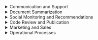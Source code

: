 <details>
<summary>Communication and Support</summary>

<details>
<summary>Email Classifier</summary>

```mermaid
flowchart LR
    A["Email Received"] --> B["Email Classifier"]
    B -->|Not Spam| C["Validator: Can LLM answer?"]
    B -->|Spam| D["Move to Trash"]
    C -->|Complex Answer| E["Human's assistance"]
    C -->|Simple Answer| F["Answer Generation"]
    F --> G["Send Email"]
    E --> G
```

<details>
<summary>Input Request Examples</summary>

```text
Email 1:
From: client@example.com
Subject: Payment Issue
Message: "Hello, I paid for the order a few days ago, but the status has not changed. Please help."

Email 2:
From: user2@example.com
Subject: Product Question
Message: "Good day, please tell me about the features of your application."
```
</details>

<details>
<summary>System Prompt: Email Classifier</summary>

```text
You are a model that classifies incoming emails as 'spam' or 'not_spam'.
You receive the header and body of the email as input.
Output is a single word: 'spam' or 'not_spam'.
```
</details>

<details>
<summary>System Prompt: Validator (Can LLM answer?)</summary>

```text
You are a model that checks whether an LLM can autonomously answer a request.
You receive the body of the email.
If the answer is simple, output 'simple_answer', otherwise 'complex_answer'.
```
</details>

<details>
<summary>System Prompt: Answer Generation</summary>

```text
You are a support service assistant. Compose a polite and concise answer to the client based on the text of the email:
\"\"\"{email_body}\"\"\"
```
</details>

</details>

<details>
<summary>Support Request Triage</summary>

```mermaid
flowchart LR
    Request[Client Message] --> Intent[Intent Classification]
    Intent -->|FAQ| FAQSearch[FAQ DB Search]
    Intent -->|Tech Support| Human[To Operator]
    FAQSearch --> Answer[LLM: Answer Generation]
    Answer --> Send[Send Answer to Client]
    Human --> Send
```

<details>
<summary>Input Request Examples</summary>

```text
Request 1: "How do I reset my account password?"
Request 2: "I have an error when paying for a subscription, order number #12345."
```
</details>

<details>
<summary>System Prompt: Intent Classification</summary>

```text
You are a model that determines the intent based on the client's message: 'FAQ' or 'technical_support'.
Output is 'FAQ' or 'technical_support'.
```
</details>

<details>
<summary>System Prompt: LLM FAQ Answer Generation</summary>

```text
You are an assistant that generates an answer based on the found FAQ.
Input: client request and FAQ content:
\"\"\"Question: {faq_question}
Answer: {faq_answer}\"\"\"
Output is a complete answer to the client.
```
</details>

</details>

</details>
<details>
<summary>Document Summarization</summary>

<details>
<summary>Document Summarization Pipeline</summary>

```mermaid
flowchart LR
    Doc[Uploaded Document] --> Split[Split into Parts]
    Split --> PartSummary[LLM: Summarization of Parts]
    PartSummary --> Merge[Aggregation of Results]
    Merge --> Final[ReturnFinalAnswer]
```

<details>
<summary>Input Document Examples</summary>

```text
Document 1: Article about JavaScript (≈ 5,000 tokens)
Document 2: Quarterly Sales Report (≈ 8,000 tokens)
```

</details>

<details>
<summary>System Prompt: LLM — Summarization of Parts</summary>

```text
You are a model for summarizing text fragments.
Your task is to form a short and informative summary (≤ 500 tokens) based on the input fragment (≤ 6000 tokens).
Input: text fragment of the document.
Output: fragment summary.
```

</details>

</details>

<details>
<summary>Summarization of Infinite Text</summary>

Suppose you can only use an LLM that can maximally accommodate 8000 tokens in its Attention layers. The maximum LLM can generate up to 2000 tokens. (Total: 6000 tokens input, 2000 output)

```mermaid
flowchart LR
    Doc[Source document about 400,000 tokens] --> Split[Split by 6000 tokens]
    Split --> Summarize[LLM: summarizes each part to 2000 tokens]
    Summarize --> Merge[Combining intermediate summaries]
    Merge --> Decision{Summary length > 2000 tokens?}
    Decision -->|Yes| Split
    Decision -->|No| Final[Final summary ≤ 2000 tokens]
```

For example, for a text of 18 megatokens, the algorithm will work in 2 summarization cycles:
    1. 1 cycle: 18,000 tokens -> 6,000 tokens
        1.1. 18,000 tokens -> 3 chunks of 6,000 tokens
        1.2. 3 chunks of 6,000 tokens -> 3 summaries of 2,000 tokens
        1.3. 3 summaries of 2,000 tokens -> concatenation into 1 summary of 6,000 tokens
    2. 2 cycle: 6,000 tokens -> 2,000 tokens
        2.1. 6,000 tokens -> 1 chunk of 6,000 tokens
        2.2. 1 chunk of 6,000 tokens -> 1 summary of 2,000 tokens
        2.3. 1 summary of 2,000 tokens -> final summary

<details>
<summary>Input Document Examples</summary>

```text
Document: Product Technical Specification (≈ 400,000 tokens)
```

</details>

<details>
<summary>System Prompt: LLM — Summarizes each part to 2000 tokens</summary>

```text
Summarize the text in 2000 tokens.
```

</details>

</details>

<details>
<summary>Analysis and Processing of Large Text with Manager Logic</summary>

```mermaid
flowchart LR
    U[User Processing Logic] --> Process
    Doc[Large Text] --> Split[Split into Chunks]
    Split --> Process[LLM: Processing Each Chunk]
    Process --> Merge[Aggregation of Results]
    Merge --> Final[ReturnFinalAnswer]
```

<details>
<summary>Input Data Examples</summary>

```text
Processing Logic: "Find all mentions of the words 'error' and 'exception', count their frequency."
Text: Application Logs (≈ 100,000 tokens)
```

</details>

<details>
<summary>System Prompt: LLM — Processing a Text Chunk</summary>

```text
You are an analytical model. Your task is to form a partial report based on the specified user logic and the input text chunk.
Input:
- Processing Logic: {logic}
- Chunk Text: {text}
Output:
- Partial report.
```

</details>

</details>

</details>

<details>
<summary>Social Monitoring and Recommendations</summary>

<details>
<summary>Social Media Monitoring</summary>

```mermaid
flowchart LR
    Fetch[Collect Posts] --> Sentiment[LLM: Sentiment Analysis]
    Sentiment -->|Negative| Alert[Notify Team]
    Sentiment -->|Neutral/Positive| Schedule[Publication Plan]
    Schedule --> Publish[Post Publication]
```

<details>
<summary>Input Request Examples</summary>

```text
Request 1: "Collect the last 100 tweets with the hashtag #ourProduct"
Request 2: "Get posts from Instagram for the last 24 hours mentioning the brand"
```
</details>

<details>
<summary>Example System Prompt for the "Sentiment Analysis" Step</summary>

```text
You are a social media sentiment analysis model. Your task is to classify each post as "Negative", "Neutral" or "Positive".
Input data:
- Post text: {text}
Output data:
- Sentiment: {Negative|Neutral|Positive}
- Brief justification of the classification.
```
</details>

</details>

<details>
<summary>Recommendation System</summary>

```mermaid
flowchart LR
    Profile[User Profile] --> Embed[Embedding Generation]
    Embed --> Retrieve[Search for Similar Products]
    Retrieve --> Recommend[LLM: Recommendation Generation]
    Recommend --> Display[Display Recommendations]
```

<details>
<summary>Input Data Examples</summary>

```text
User profile:
- ID: 12345
- View history: ["Phone", "Headphones", "Cases"]
- Age: 29
- Interests: technology, music
```

</details>

<details>
<summary>Example System Prompt for the "Recommendation Generation" Step</summary>

```text
You are an LLM-based recommendation system. Your task is to generate five relevant recommendations based on user embeddings and a list of similar products.
Input data:
- User embeddings: {vector}
- List of similar products: [{id, name, embedding}, ...]
Output data:
- JSON array with recommendations:
[
  {id: ..., name: ..., reason: ...},
  ...
]
```

</details>

</details>

</details>


<details>
<summary>Code Review and Publication</summary>

  <details>
  <summary>Automated Code Review</summary>

  ```mermaid
  flowchart LR
      PR[Pull Request] --> Lint[Automated Tests]
      Lint -->|Errors| Report[Report Generation]
      Lint -->|OK| Comments[LLM: Comment Generation]
      Comments --> Post[Add Comments to PR]
  ```

  <details>
  <summary>Input Request Examples</summary>

  ```text
  Request 1: Pull Request with changes to the app.js file:
  ```diff
  - function add(a, b) { return a + b; }
  + function add(a, b) { return Number(a) + Number(b); }
  ```
  Request 2: Pull Request deleting unused variables in utils.js:
  ```diff
  - const unused = 42;
  + // deleted
  ```
  ```
  </details>

  <details>
  <summary>System Prompt: LLM — Comment Generation</summary>

  ```text
  You are an assistant for automated code review.
  Your task is to, based on the Pull Request diff:
  - detect syntax or logic errors,
  - note style guide violations,
  - suggest code improvement recommendations.
  Input data:
  - Pull Request diff: {diff}
  Output format (structured output):
  [
    {file: "app.js", line: 1, comment: "It is recommended to explicitly cast parameters to Number for safe string addition."},
    {file: "utils.js", line: 3, comment: "The 'unused' variable is not used — it should be deleted."}
  ]
  ```
  </details>

  </details>

  <details>
  <summary>Blog Publication</summary>

  ```mermaid
  flowchart LR
      Draft[Article Draft] --> SpellCheck[LLM: Spell Check]
      SpellCheck --> StyleEdit[LLM: Style Improvement]
      StyleEdit --> Publish[Publication on Social Networks]
  ```

  <details>
  <summary>Input Request Examples</summary>

  ```text
  Article draft:
  "OpenAI introduced a new GPT-4 model. It offers improved text generation, code support, and data analytics capabilities. Some sections of the text can be made smoother and more expressive..."
  ```
  </details>

  <details>
  <summary>System Prompt: LLM — Spell Check</summary>

  ```text
  You are a model for spell checking texts.
  Your task is to find and correct typos and typographical errors.
  Input:
  - draft text: {draft_text}
  Output:
  - corrected text without errors.
  ```
  </details>

  <details>
  <summary>System Prompt: LLM — Style Improvement</summary>

  ```text
  You are a model for stylistic editing of texts.
  Your task is to make the text smoother, clearer and more attractive, while preserving the original meaning.
  Input:
  - text after spell checking: {corrected_text}
  Output is the edited text.
  ```
  </details>

  </details>

</details>

<details>
<summary>Marketing and Sales</summary>

  <details>
  <summary>Marketing Campaign Personalization</summary>

  ```mermaid
  flowchart LR
      CRM[Customer Data] --> Segment[LLM: Audience Segmentation]
      Segment --> Message[LLM: Message Generation]
      Message --> Launch[Launch E-mail Campaign]
  ```

  <details>
  <summary>Input Request Examples</summary>

  ```text
  CRM data 1: {id: 101, name: "Anna", age: 28, last_purchases: ["sneakers","t-shirt"], interests: ["sports","travel"]}
  CRM data 2: {id: 102, name: "Boris", age: 35, last_purchases: ["smart watch"], interests: ["technology","fitness"]}
  ```
  </details>

  <details>
  <summary>System Prompts</summary>

    <details>
    <summary>LLM: Audience Segmentation</summary>

    ```text
    You are a model that segments customers into categories (age, interests, purchase history) based on a list of CRM data.
    Input: list of clients [{id, name, age, last_purchases, interests}, ...]
    Output — JSON array of segments:
    [
      {segment_id: 1, criteria: "athletes 25-35", clients: [101, ...]},
      ...
    ]
    ```
    </details>

    <details>
    <summary>LLM: Message Generation</summary>

    ```text
    You are a copywriter assistant who creates personalized e-mails for each segment.
    Input: segment {segment_id, criteria, clients} and message template.
    Output — JSON array of messages:
    [
      {segment_id: 1, subject: "Special offer for athletes", body: "..."},
      ...
    ]
    ```
    </details>

  </details>

  </details>

  <details>
  <summary>Lead Qualification and Upsale (Sales)</summary>

  ```mermaid
  flowchart LR
      Lead[New Lead] --> Qualify[LLM: Qualification]
      Qualify -->|Ready to Sell| Propose[LLM: Commercial Proposal]
      Propose --> Send[Send Proposal]
      Send --> Follow[LLM: Response Analysis]
      Follow -->|Positive| Upsell[LLM: Upsale Generation]
      Upsell --> SendUpsell[Send Additional Proposal]
  ```

  <details>
  <summary>Input Request Examples</summary>

  ```text
  Lead 1: {id: "LID123", company: "Acme Corp", budget: 50000, need: "CRM system"}
  Lead 2: {id: "LID124", company: "Beta LLC", budget: 150000, need: "sales analytics"}
  ```
  </details>

  <details>
  <summary>System Prompts</summary>

    <details>
    <summary>LLM: Qualification</summary>

    ```text
    You are a model that evaluates leads for readiness to buy.
    Input: lead {id, company, budget, need}
    Output — {lead_id, status: "ready"/"not ready", score: number}
    ```
    </details>

    <details>
    <summary>LLM: Commercial Proposal</summary>

    ```text
    You are a sales assistant who generates commercial proposals.
    Input: lead {lead_id, company, need, budget} and CP template.
    Output — {lead_id, proposal: "text of commercial proposal"}
    ```
    </details>

    <details>
    <summary>LLM: Response Analysis</summary>

    ```text
    You are a model for analyzing customer feedback.
    Input: correspondence {lead_id, messages: [...]}
    Output — {lead_id, sentiment: "positive"/"negative"/"neutral"}
    ```
    </details>

    <details>
    <summary>LLM: Upsale Generation</summary>

    ```text
    You are an upsell assistant who forms an additional offer.
    Input: lead {lead_id} and interaction history.
    Output — {lead_id, upsell_offer: "text of additional offer"}
    ```
    </details>

  </details>

  </details>

</details>

<details>
<summary>Operational Processes</summary>

<details>
<summary>Automatic Replenishment of Goods</summary>

```mermaid
flowchart LR
    SalesData[Sales Data] --> Forecast[LLM: Demand Forecast]
    Forecast --> OrderGen[LLM: Order Generation]
    OrderGen --> SendOrder[Send Order to Supplier]
```

<details>
<summary>Input Data Examples</summary>

```json
{
  "sales_data": [
    {"product_id": "A1", "date": "2024-06-01", "quantity": 120},
    {"product_id": "B2", "date": "2024-06-01", "quantity": 75}
  ],
  "safety_stock": 50
}
```

</details>

<details>
<summary>System Prompts</summary>

<details>
<summary>LLM: Demand Forecast</summary>

```text
You are a demand forecasting model.
Input: array of sales records with fields {product_id, date, quantity}.
Task: based on historical data, predict demand for each product for the next period.
Output: array of objects [{product_id, forecast_quantity}, ...].
```

</details>

<details>
<summary>LLM: Order Generation</summary>

```text
You are an assistant for generating orders to a supplier.
Input: demand forecast [{product_id, forecast_quantity}, ...] and safety stock parameter.
Task: calculate the order quantity to cover the forecast demand plus the reserve.
Output: array of objects [{product_id, order_quantity}, ...].
```

</details>

</details>

</details>

<details>
<summary>Document Compliance Check</summary>

```mermaid
flowchart LR
    DocReview[Document for Review] --> Extract[LLM: Key Point Extraction]
    Extract --> ComplianceCheck[LLM: Rule Compliance Assessment]
    ComplianceCheck --> ReportGen[Report Generation]
    ReportGen --> Approval[Approval by Responsible Person]
```

<details>
<summary>Input Data Examples</summary>

```text
Document type: lease agreement
Document text:
"This agreement is concluded between the Landlord and the Tenant...
Article 1. Subject of the agreement...
Article 2. Term of validity..."
```

</details>

<details>
<summary>System Prompts</summary>

<details>
<summary>LLM: Key Point Extraction</summary>

```text
You are a model for extracting key points from legal text.
Input: full text of the document.
Task: highlight article numbers and their brief content.
Output: array of objects [{article: number, summary: text}, ...].
```

</details>

<details>
<summary>LLM: Rule Compliance Assessment</summary>

```text
You are a model for checking document compliance with specified regulations.
Input: array of key points and list of rules.
Task: for each point, determine whether it complies with the rules.
Output: [{article, compliance: "complies"/"does not comply", comments}, ...].
```

</details>

<details>
<summary>LLM: Report Generation</summary>

```text
You are a report preparation assistant.
Input: compliance assessment results.
Task: generate a structured report in markdown with sections "Compliant Items" and "Violations".
Output: markdown text of the report.
```

</details>

</details>

</details>

</details>
